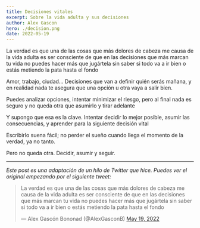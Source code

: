 ```yaml
---
title: Decisiones vitales
excerpt: Sobre la vida adulta y sus decisiones
author: Alex Gascon
hero: ./decision.png
date: 2022-05-19
---
```


La verdad es que una de las cosas que más dolores de cabeza me causa de la vida adulta es ser consciente de que en las decisiones que más marcan tu vida no puedes hacer más que jugártela sin saber si todo va a ir bien o estás metiendo la pata hasta el fondo

Amor, trabajo, ciudad... Decisiones que van a definir quién serás mañana, y en realidad nada te asegura que una opción u otra vaya a salir bien.

Puedes analizar opciones, intentar minimizar el riesgo, pero al final nada es seguro y no queda otra que asumirlo y tirar adelante

Y supongo que esa es la clave. Intentar decidir lo mejor posible, asumir las consecuencias, y aprender para la siguiente decisión vital

Escribirlo suena fácil; no perder el sueño cuando llega el momento de la verdad, ya no tanto.

Pero no queda otra. Decidir, asumir y seguir.

---

_Este post es una adaptación de un hilo de Twitter que hice. Puedes ver el original empezando por el siguiente tweet:_

<blockquote class="twitter-tweet tw-align-center"><p lang="es" dir="ltr">La verdad es que una de las cosas que más dolores de cabeza me causa de la vida adulta es ser consciente de que en las decisiones que más marcan tu vida no puedes hacer más que jugártela sin saber si todo va a ir bien o estás metiendo la pata hasta el fondo</p>&mdash; Alex Gascón Bononad (@AlexGasconB) <a href="https://twitter.com/AlexGasconB/status/1527202845262417920?ref_src=twsrc%5Etfw">May 19, 2022</a></blockquote> <script async src="https://platform.twitter.com/widgets.js" charset="utf-8"></script>
